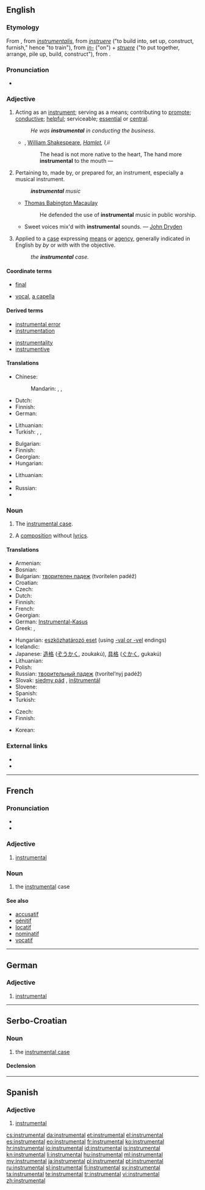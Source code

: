 {{also|inštrumentál}}
==English==
{{wikipedia|dab=instrumental (disambiguation)}}
{{wikipedia}}
{{Webster 1913}}

===Etymology===
From {{etyl|enm}}, from {{etyl|ML.}} ''[[instrumentalis]]'', from ''[[instruere]]'' ("to build into, set up, construct, furnish," hence "to train"), from ''[[in-]]'' ("on") + ''[[struere]]'' ("to put together, arrange, pile up, build, construct"), from {{proto|Indo-European|strew-|to spread, to strew}}.

===Pronunciation===
* {{audio|en-us-instrumental.ogg|Audio (US)}}

===Adjective===
{{en-adj}}

# Acting as an [[instrument]]; serving as a means; contributing to [[promote]]; [[conductive]]; [[helpful]]; serviceable; [[essential]] or [[central]].
#: ''He was '''instrumental''' in conducting the business.''
#* {{rfdate}}, [[w:William Shakespeare|William Shakespeare]], ''[[w:Hamlet|Hamlet]], I,ii''
#*: The head is not more native to the heart, The hand more '''instrumental''' to the mouth &mdash; 
# {{music}} Pertaining to, made by, or prepared for, an instrument, especially a musical instrument.
#: '''''instrumental''' music''
#* {{rfdate}} [[w:Thomas Babington Macaulay|Thomas Babington Macaulay]]
#*: He defended the use of '''instrumental''' music in public worship. 
#* Sweet voices mix'd with '''instrumental''' sounds. &mdash; [[w:John Dryden|John Dryden]]
# {{grammar}} Applied to a [[case]] expressing [[means]] or [[agency]], generally indicated in English by ''by'' or ''with'' with the objective.
#: ''the '''instrumental''' case.'' <!--This is found in [[Sanskrit]] as a separate case, but in [[Greek]] it was merged into the [[dative]], and in [[Latin]] into the [[ablative]]. In Old English it was a separate case, but has disappeared, leaving only a few anomalous forms. It continues to be used in [[Slavic]] languages.-->

====Coordinate terms====
* {{sense|serving as a means}} [[final]]
* {{sense|music}} [[vocal]], [[a capella]]

====Derived terms====
{{rel-top|terms derived from ''instrument'' (noun)}}
* [[instrumental error]] <!--those errors in instrumental measurements, etc., which arise, exclusively from want of mathematical accuracy in an instrument.-->
* [[instrumentation]]
{{rel-mid}}
* [[instrumentality]]
* [[instrumentive]]
{{rel-bottom}}

====Translations====
{{trans-top|Acting as an instrument; serving as a means; contributing to promote; conductive; helpful; serviceable; essential or central.}}
* Chinese:
*: Mandarin: {{t|zh|有幫助的|sc=Hani}}, {{t|zh|可作為方法的|sc=Hani}}, {{t|zh|可作為手段的|sc=Hani}}
{{trans-mid}}
{{trans-bottom}}
{{trans-top|music}}
* Dutch: {{t|nl|instrumentaal}}
* Finnish: {{t|fi|instrumentaalinen}}
* German: {{t|de|instrumental}}
{{trans-mid}}
* Lithuanian: {{t|lt|instrumentinis|m}}
* Turkish: {{t|tr|aletli}}, {{t|tr|aletsel}}, {{t|tr|enstrümantal}}
{{trans-bottom}}
{{trans-top|grammatical case}}
* Bulgarian: {{t|bg|творителен|sc=Cyrl}}
* Finnish: {{t|fi|instrumentaalinen}}
* Georgian: {{t|ka|მოქმედებითი|tr=mok'medebit'i|sc=Geor}}
* Hungarian: {{t|hu|eszközhatározói}}
{{trans-mid}}
* Lithuanian: {{t|lt|įnagininkas|m}}
* {{trreq|Romanian}}
* Russian: {{t|ru|творительный|tr=tvorítel’nyj|sc=Cyrl}}
* {{trreq|Turkish}}
{{trans-bottom}}

===Noun===
{{en-noun|s|-}}

# {{context|uncountable|grammar}} The [[instrumental case]].
# {{context|countable|music}} A [[composition]] without [[lyrics]].

====Translations====
{{trans-top|grammatical case}}
* Armenian: {{t|hy|գործիական|tr=gorçiakan}}
* Bosnian: {{t-|bs|instrumental|m}}
* Bulgarian: [[творителен падеж]] (tvorítelen padéž) {{m}}
* Croatian: {{t+|hr|instrumental|m}}
* Czech: {{t-|cs|sedmý pád|m}}
* Dutch: {{t|nl|instrumentalis}}
* Finnish: {{t+|fi|instrumentaali}}
* French: {{t+|fr|instrumental|m}}
* Georgian: {{t|ka|მოქმედებითი|tr=mok'medebit'i|sc=Geor|xs=Georgian}}
* German: [[Instrumental-Kasus]] {{m}}
* Greek: {{t|el|πειραματική φωνητική|f}},  {{t|el|εργαστηριακή φωνητική|f}}
{{trans-mid}}
* Hungarian: [[eszközhatározó eset]] (using [[-vel|-val or -vel]] endings)
* Icelandic: {{t+|is|tækisfall|n}}
* Japanese: [[造格]] ([[ぞうかく]], zoukakú), [[具格]] ([[ぐかく]], gukakú)
* Lithuanian: {{t+|lt|įnagininkas|m|xs=Lithuanian}}
* Polish: {{t+|pl|narzędnik|m}}
* Russian: [[творительный падеж]] (tvorítel’nyj padéž) {{m}}
* Slovak: [[siedmy pád]] {{m}}, [[inštrumentál]] {{m}}
* Slovene: {{t+|sl|orodnik|m}}
* Spanish: {{t-|es|caso instrumental|m}}
* Turkish: {{t-|tr|enstrümantal}}
{{trans-bottom}}

{{trans-top|composition without lyrics}}
* Czech: {{t-|cs|instrumentálka|f}}
* Finnish: {{t+|fi|instrumentaali}}
{{trans-mid}}
* Korean: {{t|ko|기악|tr=giak}}
{{trans-bottom}}

===External links===
* {{R:Webster 1913}}
* {{R:Century 1911}}

----

==French==

===Pronunciation===
* {{audio|Instrumental-FR.ogg|audio}}
* {{IPA|/ɛ̃s.tʁy.mɑ̃.tal/|lang=fr}}

===Adjective===
{{fr-adj|mp=instrumentaux}}

# [[#English|instrumental]]

===Noun===
{{fr-noun|m|pl=instrumentaux}}

# {{grammar|lang=fr}} the [[#English|instrumental]] case

====See also====
* [[accusatif]]
* [[génitif]]
* [[locatif]]
* [[nominatif]]
* [[vocatif]]

----

==German==

===Adjective===
{{de-adj|er|sten}}

# {{music|lang=de}} [[#English|instrumental]]

----

==Serbo-Croatian==

===Noun===
{{sh-noun|g=m|head=ȉnstrumentāl|r|инструментал|и̏нструмента̄л}}

# the [[instrumental case]]

====Declension====
{{sh-decl-noun
|instrumental|instrumentali
|instrumentala|instrumentala
|instrumentalu|instrumentalima
|instrumental|instrumentale
|instrumentale|instrumentali
|instrumentalu|instrumentalima
|instrumentalom|instrumentalima
}}

----

==Spanish==

===Adjective===
{{es-adj|pl=instrumentales}}

# [[#English|instrumental]]

[[cs:instrumental]]
[[da:instrumental]]
[[et:instrumental]]
[[el:instrumental]]
[[es:instrumental]]
[[eo:instrumental]]
[[fr:instrumental]]
[[ko:instrumental]]
[[hr:instrumental]]
[[io:instrumental]]
[[id:instrumental]]
[[is:instrumental]]
[[kn:instrumental]]
[[li:instrumental]]
[[hu:instrumental]]
[[ml:instrumental]]
[[my:instrumental]]
[[ja:instrumental]]
[[pl:instrumental]]
[[pt:instrumental]]
[[ru:instrumental]]
[[sl:instrumental]]
[[fi:instrumental]]
[[sv:instrumental]]
[[ta:instrumental]]
[[te:instrumental]]
[[tr:instrumental]]
[[vi:instrumental]]
[[zh:instrumental]]